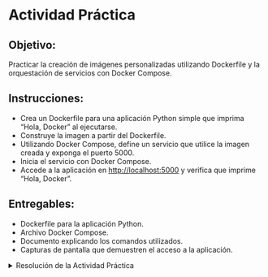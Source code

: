 # Actividad Práctica

## Objetivo:

Practicar la creación de imágenes personalizadas utilizando Dockerfile y la orquestación de servicios con Docker Compose.

## Instrucciones:

- Crea un Dockerfile para una aplicación Python simple que imprima "Hola, Docker" al ejecutarse.
- Construye la imagen a partir del Dockerfile.
- Utilizando Docker Compose, define un servicio que utilice la imagen creada y exponga el puerto 5000.
- Inicia el servicio con Docker Compose.
- Accede a la aplicación en [http://localhost:5000](http://localhost:5000) y verifica que imprime "Hola, Docker".

## Entregables:

- Dockerfile para la aplicación Python.
- Archivo Docker Compose.
- Documento explicando los comandos utilizados.
- Capturas de pantalla que demuestren el acceso a la aplicación.


<details>
  <summary>Resolución de la Actividad Práctica</summary>

Dockerfile para la aplicación Python:

``` dockerfile
FROM python:3.9
CMD ["python", "-c", "print('Hola, Docker')"]
```
Construir la imagen:

``` bash
docker build -t my-python-app .
```
Archivo Docker Compose (docker-compose.yml):

``` yaml
version: '3'
services:
  myapp:
    image: my-python-app
    ports:
      - "5000:5000"
```
Iniciar el servicio con Docker Compose:

``` bash
docker-compose up -d
```
Verificar el acceso a la aplicación:

Acceder a [http://localhost:5000](http://localhost:5000) en el navegador.

## Rubrica de Evaluación:

- Correcta creación del Dockerfile: 6 puntos
- Imagen construida correctamente: 4 puntos
- Configuración adecuada en Docker Compose: 6 puntos
- Acceso exitoso a la aplicación: 4 puntos